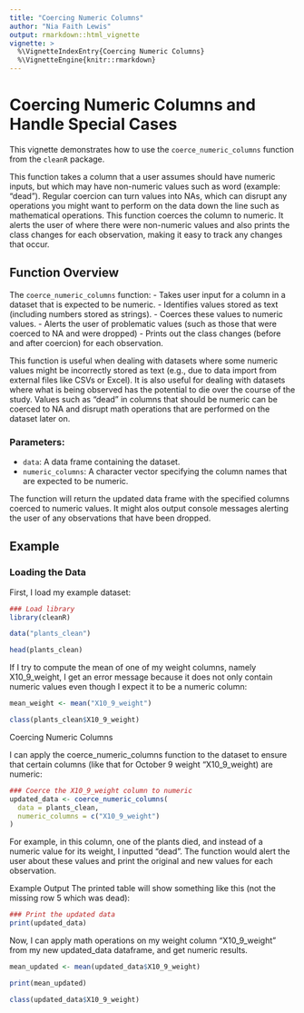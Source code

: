 ```yaml
---
title: "Coercing Numeric Columns"
author: "Nia Faith Lewis"
output: rmarkdown::html_vignette
vignette: >
  %\VignetteIndexEntry{Coercing Numeric Columns}
  %\VignetteEngine{knitr::rmarkdown}
---
```


# Coercing Numeric Columns and Handle Special Cases

This vignette demonstrates how to use the `coerce_numeric_columns` function from the `cleanR` package. 

This function takes a column that a user assumes should have numeric inputs, but which may have non-numeric values such as word (example: "dead"). Regular coercion can turn values into NAs, which can disrupt any operations you might want to perform on the data down the line such as mathematical operations. This function coerces the column to numeric. It alerts the user of where there were non-numeric values and also prints the class changes for each observation, making it easy to track any changes that occur.

## Function Overview

The `coerce_numeric_columns` function:
- Takes user input for a column in a dataset that is expected to be numeric.
- Identifies values stored as text (including numbers stored as strings).
- Coerces these values to numeric values.
- Alerts the user of problematic values (such as those that were coerced to NA and were dropped)
- Prints out the class changes (before and after coercion) for each observation.

This function is useful when dealing with datasets where some numeric values might be incorrectly stored as text (e.g., due to data import from external files like CSVs or Excel). It is also useful for dealing with datasets where what is being observed has the potential to die over  the course of the study. Values such as "dead" in columns that should be numeric can be coerced to NA and disrupt math operations that are performed on the dataset later on. 

### Parameters:
- `data`: A data frame containing the dataset.
- `numeric_columns`: A character vector specifying the column names that are expected to be numeric.

The function will return the updated data frame with the specified columns coerced to numeric values. It might alos output console messages alerting the user of any observations that have been dropped. 

## Example

### Loading the Data

First, I load my example dataset:

```r
### Load library
library(cleanR)

data("plants_clean")

head(plants_clean)
```

If I try to compute the mean of one of my weight columns, namely X10_9_weight, I get an error message because it does not only contain numeric values even though I expect it to be a numeric column:

```r
mean_weight <- mean("X10_9_weight")

class(plants_clean$X10_9_weight)
```

Coercing Numeric Columns

I can apply the coerce_numeric_columns function to the dataset to ensure that certain columns (like that for October 9 weight "X10_9_weight) are numeric:

```r
### Coerce the X10_9_weight column to numeric
updated_data <- coerce_numeric_columns(
  data = plants_clean, 
  numeric_columns = c("X10_9_weight")
)

```

For example, in this column, one of the plants died, and instead of a numeric value for its weight, I inputted "dead". The function would alert the user about these values and print the original and new values for each observation.

Example Output
The printed table will show something like this (not the missing row 5 which was dead):

```r
### Print the updated data
print(updated_data)
```

Now, I can apply math operations on my weight column "X10_9_weight" from my new updated_data dataframe, and get numeric results. 

```r
mean_updated <- mean(updated_data$X10_9_weight)

print(mean_updated)

class(updated_data$X10_9_weight)
```


